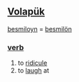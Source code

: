 == [[Volapük]] == 
[[besmiloyn]] = [[besmilön]] 
=== [[verb]] === 
# to [[ridicule]]
# to [[laugh]] at